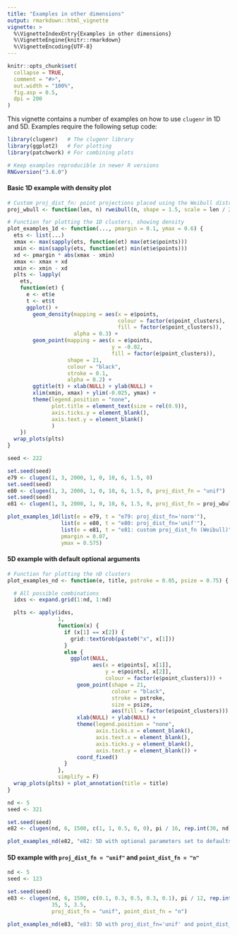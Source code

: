 ```yaml
---
title: "Examples in other dimensions"
output: rmarkdown::html_vignette
vignette: >
  %\VignetteIndexEntry{Examples in other dimensions}
  %\VignetteEngine{knitr::rmarkdown}
  %\VignetteEncoding{UTF-8}
---
```


```r
knitr::opts_chunk$set(
  collapse = TRUE,
  comment = "#>",
  out.width = "100%",
  fig.asp = 0.5,
  dpi = 200
)
```

This vignette contains a number of examples on how to use `clugenr` in 1D and
5D. Examples require the following setup code:

```r
library(clugenr)   # The clugenr library
library(ggplot2)   # For plotting
library(patchwork) # For combining plots

# Keep examples reproducible in newer R versions 
RNGversion("3.6.0") 
```

#### Basic 1D example with density plot

```r
# Custom proj_dist_fn: point projections placed using the Weibull distribution
proj_wbull <- function(len, n) rweibull(n, shape = 1.5, scale = len / 2) - len / 2

# Function for plotting the 1D clusters, showing density
plot_examples_1d <- function(..., pmargin = 0.1, ymax = 0.6) {
  ets <- list(...)
  xmax <- max(sapply(ets, function(et) max(et$e$points)))
  xmin <- min(sapply(ets, function(et) min(et$e$points)))
  xd <- pmargin * abs(xmax - xmin)
  xmax <- xmax + xd
  xmin <- xmin - xd
  plts <- lapply(
    ets,
    function(et) {
      e <- et$e
      t <- et$t
      ggplot() +
        geom_density(mapping = aes(x = e$points,
                                   colour = factor(e$point_clusters),
                                   fill = factor(e$point_clusters)),
                     alpha = 0.3) +
        geom_point(mapping = aes(x = e$points,
                                 y = -0.02,
                                 fill = factor(e$point_clusters)),
                   shape = 21,
                   colour = "black",
                   stroke = 0.1,
                   alpha = 0.2) +
        ggtitle(t) + xlab(NULL) + ylab(NULL) +
        xlim(xmin, xmax) + ylim(-0.025, ymax) +
        theme(legend.position = "none",
              plot.title = element_text(size = rel(0.9)),
              axis.ticks.y = element_blank(),
              axis.text.y = element_blank()
              )
    })
  wrap_plots(plts)
}

seed <- 222
```

```r
set.seed(seed)
e79 <- clugen(1, 3, 2000, 1, 0, 10, 6, 1.5, 0)
set.seed(seed)
e80 <- clugen(1, 3, 2000, 1, 0, 10, 6, 1.5, 0, proj_dist_fn = "unif")
set.seed(seed)
e81 <- clugen(1, 3, 2000, 1, 0, 10, 6, 1.5, 0, proj_dist_fn = proj_wbull)

plot_examples_1d(list(e = e79, t = "e79: proj_dist_fn='norm'"),
                 list(e = e80, t = "e80: proj_dist_fn='unif'"),
                 list(e = e81, t = "e81: custom proj_dist_fn (Weibull)"),
                 pmargin = 0.07,
                 ymax = 0.575)
```

#### 5D example with default optional arguments

```r
# Function for plotting the nD clusters
plot_examples_nd <- function(e, title, pstroke = 0.05, psize = 0.75) {

  # All possible combinations
  idxs <- expand.grid(1:nd, 1:nd)

  plts <- apply(idxs,
                1,
                function(x) {
                  if (x[1] == x[2]) {
                    grid::textGrob(paste0("x", x[1]))
                  }
                  else {
                    ggplot(NULL,
                           aes(x = e$points[, x[1]],
                               y = e$points[, x[2]],
                               colour = factor(e$point_clusters))) +
                      geom_point(shape = 21,
                                 colour = "black",
                                 stroke = pstroke,
                                 size = psize,
                                 aes(fill = factor(e$point_clusters))) +
                      xlab(NULL) + ylab(NULL) +
                      theme(legend.position = "none",
                            axis.ticks.x = element_blank(),
                            axis.text.x = element_blank(),
                            axis.ticks.y = element_blank(),
                            axis.text.y = element_blank()) +
                      coord_fixed()
                  }
                },
                simplify = F)
  wrap_plots(plts) + plot_annotation(title = title)
}

nd <- 5
seed <- 321
```

```r
set.seed(seed)
e82 <- clugen(nd, 6, 1500, c(1, 1, 0.5, 0, 0), pi / 16, rep.int(30, nd), 30, 4, 3)

plot_examples_nd(e82, "e82: 5D with optional parameters set to defaults")
```

#### 5D example with `proj_dist_fn = "unif"` and `point_dist_fn = "n"`

```r
nd <- 5
seed <- 123
```

```r
set.seed(seed)
e83 <- clugen(nd, 6, 1500, c(0.1, 0.3, 0.5, 0.3, 0.1), pi / 12, rep.int(30, nd),
              35, 5, 3.5,
              proj_dist_fn = "unif", point_dist_fn = "n")

plot_examples_nd(e83, "e83: 5D with proj_dist_fn='unif' and point_dist_fn='n'")
```
